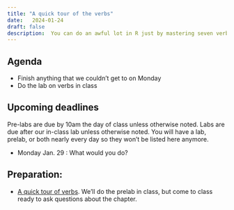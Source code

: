 ```yaml
---
title: "A quick tour of the verbs"
date:   2024-01-24
draft: false
description:  You can do an awful lot in R just by mastering seven verbs. We'll go through six of them in a quick tour.
--- 
```


## Agenda

* Finish anything that we couldn't get to on Monday
* Do the lab on verbs in class

## Upcoming deadlines 

Pre-labs are due by 10am the day of class unless otherwise noted. Labs are due after our in-class lab unless otherwise noted. You will have a lab, prelab, or both nearly every day so they won't be listed here anymore.

* [Monday Jan. 29]{.sked-dates} : What would you do? 

## Preparation: 

* [A quick tour of verbs](https://cronkitedata.github.io/djtextbook/r-verbs.html). We'll do the prelab in class, but come to class ready to ask questions about the chapter.

